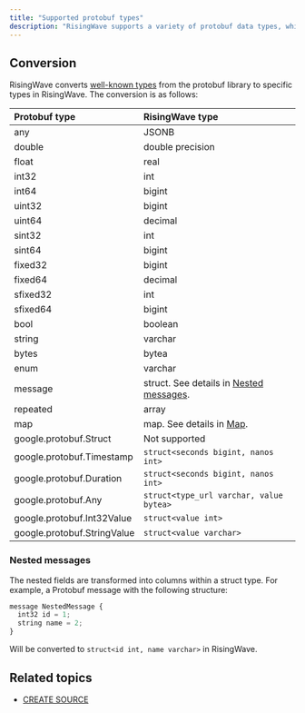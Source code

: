 ```yaml
---
title: "Supported protobuf types"
description: "RisingWave supports a variety of protobuf data types, which are converted to equivalent types in RisingWave. This page provides an overview of the supported protobuf types and their corresponding RisingWave types."
---
```


## Conversion

RisingWave converts [well-known types](https://protobuf.dev/reference/protobuf/google.protobuf/) from the protobuf library to specific types in RisingWave. The conversion is as follows:

| Protobuf type | RisingWave type |
| :-- | :-- |
| any | JSONB |
| double | double precision |
| float | real |
| int32 | int |
| int64 | bigint |
| uint32 | bigint |
| uint64 | decimal |
| sint32 | int |
| sint64 | bigint |
| fixed32 | bigint |
| fixed64 | decimal |
| sfixed32 | int |
| sfixed64 | bigint |
| bool | boolean |
| string | varchar |
| bytes | bytea |
| enum | varchar |
| message | struct. See details in [Nested messages](#nested-messages). |
| repeated | array |
| map | map. See details in [Map](/sql/data-types/map-type). |
| google.protobuf.Struct | Not supported |
| google.protobuf.Timestamp | `struct<seconds bigint, nanos int>` |
| google.protobuf.Duration | `struct<seconds bigint, nanos int>` |
| google.protobuf.Any | `struct<type_url varchar, value bytea>` |
| google.protobuf.Int32Value | `struct<value int>` |
| google.protobuf.StringValue | `struct<value varchar>` |

### Nested messages

The nested fields are transformed into columns within a struct type. For example, a Protobuf message with the following structure:

```js
message NestedMessage {
  int32 id = 1;
  string name = 2;
}
```

Will be converted to `struct<id int, name varchar>` in RisingWave.

## Related topics

* [CREATE SOURCE](/sql/commands/sql-create-source/)
